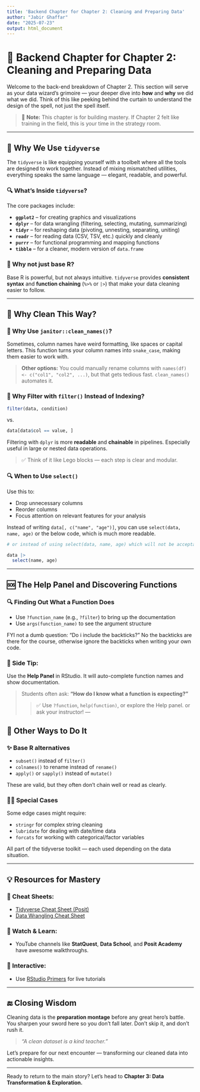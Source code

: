 ```yaml
---
title: 'Backend Chapter for Chapter 2: Cleaning and Preparing Data'
author: "Jabir Ghaffar"
date: "2025-07-23"
output: html_document
---
```


# 📂 Backend Chapter for Chapter 2: Cleaning and Preparing Data

Welcome to the back-end breakdown of Chapter 2. This section will serve as your data wizard's grimoire — your deeper dive into **how** and **why** we did what we did. Think of this like peeking behind the curtain to understand the design of the spell, not just the spell itself.

> 🧠 **Note:** This chapter is for building mastery. If Chapter 2 felt like training in the field, this is your time in the strategy room.

---

## 🧰 Why We Use `tidyverse`

The `tidyverse` is like equipping yourself with a toolbelt where all the tools are designed to work together. Instead of mixing mismatched utilities, everything speaks the same language — elegant, readable, and powerful.

### 🔍 What's Inside `tidyverse`?

The core packages include:

* **`ggplot2`** – for creating graphics and visualizations
* **`dplyr`** – for data wrangling (filtering, selecting, mutating, summarizing)
* **`tidyr`** – for reshaping data (pivoting, unnesting, separating, uniting)
* **`readr`** – for reading data (CSV, TSV, etc.) quickly and cleanly
* **`purrr`** – for functional programming and mapping functions
* **`tibble`** – for a cleaner, modern version of `data.frame`

### 🤔 Why not just base R?

Base R is powerful, but not always intuitive. `tidyverse` provides **consistent syntax** and **function chaining** (`%>%` or `|>`) that make your data cleaning easier to follow.

---

## 🧼 Why Clean This Way?

### 🧾 Why Use `janitor::clean_names()`?

Sometimes, column names have weird formatting, like spaces or capital letters. This function turns your column names into `snake_case`, making them easier to work with.

> **Other options:**
> You could manually rename columns with `names(df) <- c("col1", "col2", ...)`, but that gets tedious fast. `clean_names()` automates it.

### 🧪 Why Filter with `filter()` Instead of Indexing?

```r
filter(data, condition)
```

vs.

```r
data[data$col == value, ]
```

Filtering with `dplyr` is more **readable** and **chainable** in pipelines. Especially useful in large or nested data operations.

> ✅ Think of it like Lego blocks — each step is clear and modular.

### 🔍 When to Use `select()`

Use this to:

* Drop unnecessary columns
* Reorder columns
* Focus attention on relevant features for your analysis

Instead of writing `data[, c("name", "age")]`, you can use `select(data, name, age)` or the below code, which is much more readable.

```r
# or instead of using select(data, name, age) which will not be acceptable in this class. I much rather see you use the code below which does the same thing but looks cleaner.

data |>
  select(name, age)

```
---

## 🆘 The Help Panel and Discovering Functions

### 🔍 Finding Out What a Function Does

* Use `?function_name` (e.g., `?filter`) to bring up the documentation
* Use `args(function_name)` to see the argument structure

FYI not a dumb question: "Do i include the backticks?" No the backticks are there for the course, otherwise ignore the backticks when writing your own code.

### 🧠 Side Tip:

Use the **Help Panel** in RStudio. It will auto-complete function names and show documentation.

> Students often ask:
> **"How do I know what a function is expecting?"**
>
> > ✅ Use `?function`, `help(function)`, or explore the Help panel.
> or ask your instructor!
---

## 🔄 Other Ways to Do It

### ✨ Base R alternatives

* `subset()` instead of `filter()`
* `colnames()` to rename instead of `rename()`
* `apply()` or `sapply()` instead of `mutate()`

These are valid, but they often don’t chain well or read as clearly.

### 🧙‍♂️ Special Cases

Some edge cases might require:

* `stringr` for complex string cleaning
* `lubridate` for dealing with date/time data
* `forcats` for working with categorical/factor variables

All part of the tidyverse toolkit — each used depending on the data situation.

---

## 💡 Resources for Mastery

### 📘 Cheat Sheets:

* [Tidyverse Cheat Sheet (Posit)](https://posit.co/resources/cheatsheets/)
* [Data Wrangling Cheat Sheet](https://github.com/rstudio/cheatsheets/raw/main/data-transformation.pdf)

### 🎥 Watch & Learn:

* YouTube channels like **StatQuest**, **Data School**, and **Posit Academy** have awesome walkthroughs.

### 🧩 Interactive:

* Use [RStudio Primers](https://posit.cloud/learn/primers) for live tutorials

---

## 🔚 Closing Wisdom

Cleaning data is the **preparation montage** before any great hero’s battle. You sharpen your sword here so you don’t fall later. Don’t skip it, and don’t rush it.

> *“A clean dataset is a kind teacher.”*

Let’s prepare for our next encounter — transforming our cleaned data into actionable insights.

---

Ready to return to the main story? Let’s head to **Chapter 3: Data Transformation & Exploration.**
